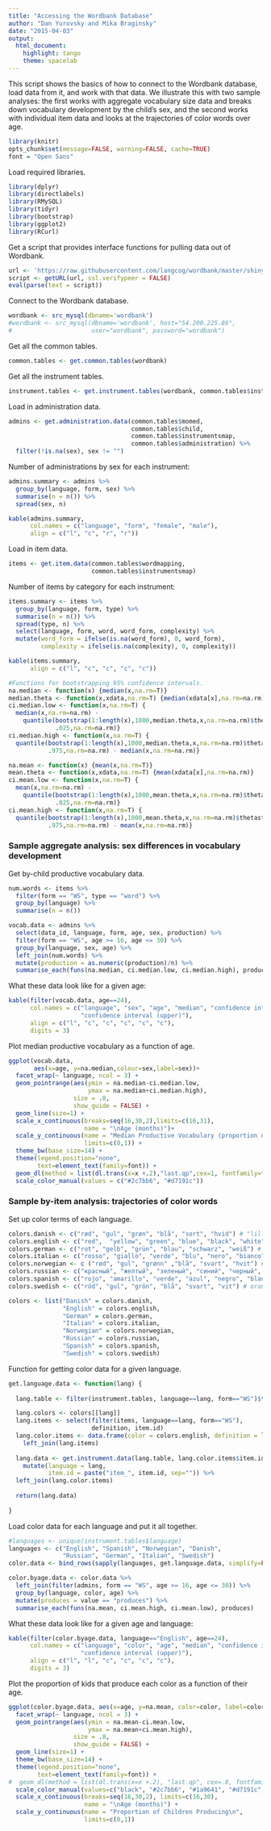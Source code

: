 ```yaml
---
title: "Accessing the Wordbank Database"
author: "Dan Yurovsky and Mika Braginsky"
date: "2015-04-03"
output:
  html_document:
    highlight: tango
    theme: spacelab
---
```


This script shows the basics of how to connect to the Wordbank database, load data from it, and work with that data. We illustrate this with two sample analyses: the first works with aggregate vocabulary size data and breaks down vocabulary development by the child's sex, and the second works with individual item data and looks at the trajectories of color words over age.

```r
library(knitr)
opts_chunk$set(message=FALSE, warning=FALSE, cache=TRUE)
font = "Open Sans"
```

Load required libraries.
```r
library(dplyr)
library(directlabels)
library(RMySQL)
library(tidyr)
library(bootstrap)
library(ggplot2)
library(RCurl)
```

Get a script that provides interface functions for pulling data out of Wordbank.
```r
url <- 'https://raw.githubusercontent.com/langcog/wordbank/master/shiny_apps/data_loading.R'
script <- getURL(url, ssl.verifypeer = FALSE)
eval(parse(text = script))
```

Connect to the Wordbank database.
```r
wordbank <- src_mysql(dbname='wordbank')
#wordbank <- src_mysql(dbname='wordbank', host="54.200.225.86",
#                      user="wordbank", password="wordbank")
```

Get all the common tables.
```r
common.tables <- get.common.tables(wordbank)
```

Get all the instrument tables.
```r
instrument.tables <- get.instrument.tables(wordbank, common.tables$instrumentsmap)
```

Load in administration data.
```r
admins <- get.administration.data(common.tables$momed,
                                  common.tables$child,
                                  common.tables$instrumentsmap,
                                  common.tables$administration) %>%
  filter(!is.na(sex), sex != "")
```

Number of administrations by sex for each instrument:
```r
admins.summary <- admins %>%
  group_by(language, form, sex) %>%
  summarise(n = n()) %>%
  spread(sex, n)

kable(admins.summary,
      col.names = c("language", "form", "female", "male"),
      align = c("l", "c", "r", "r"))
```

Load in item data.
```r
items <- get.item.data(common.tables$wordmapping,
                       common.tables$instrumentsmap)
```

Number of items by category for each instrument:
```r
items.summary <- items %>%
  group_by(language, form, type) %>%
  summarise(n = n()) %>%
  spread(type, n) %>%
  select(language, form, word, word_form, complexity) %>%
  mutate(word_form = ifelse(is.na(word_form), 0, word_form),
         complexity = ifelse(is.na(complexity), 0, complexity))

kable(items.summary,
      align = c("l", "c", "c", "c", "c"))
```

```r
#Functions for bootstrapping 95% confidence intervals.
na.median <- function(x) {median(x,na.rm=T)}
median.theta <- function(x,xdata,na.rm=T) {median(xdata[x],na.rm=na.rm)}
ci.median.low <- function(x,na.rm=T) {
  median(x,na.rm=na.rm) - 
    quantile(bootstrap(1:length(x),1000,median.theta,x,na.rm=na.rm)$thetastar,
             .025,na.rm=na.rm)}
ci.median.high <- function(x,na.rm=T) {
  quantile(bootstrap(1:length(x),1000,median.theta,x,na.rm=na.rm)$thetastar,
           .975,na.rm=na.rm) - median(x,na.rm=na.rm)}

na.mean <- function(x) {mean(x,na.rm=T)}
mean.theta <- function(x,xdata,na.rm=T) {mean(xdata[x],na.rm=na.rm)}
ci.mean.low <- function(x,na.rm=T) {
  mean(x,na.rm=na.rm) - 
    quantile(bootstrap(1:length(x),1000,mean.theta,x,na.rm=na.rm)$thetastar,
             .025,na.rm=na.rm)}
ci.mean.high <- function(x,na.rm=T) {
  quantile(bootstrap(1:length(x),1000,mean.theta,x,na.rm=na.rm)$thetastar,
           .975,na.rm=na.rm) - mean(x,na.rm=na.rm)}
```

### Sample aggregate analysis: sex differences in vocabulary development

Get by-child productive vocabulary data.
```r
num.words <- items %>%
  filter(form == "WS", type == "word") %>%
  group_by(language) %>%
  summarise(n = n())

vocab.data <- admins %>%
  select(data_id, language, form, age, sex, production) %>%
  filter(form == "WS", age >= 16, age <= 30) %>%
  group_by(language, sex, age) %>%
  left_join(num.words) %>%
  mutate(production = as.numeric(production)/n) %>%
  summarise_each(funs(na.median, ci.median.low, ci.median.high), production)
```

What these data look like for a given age:
```r
kable(filter(vocab.data, age==24),
      col.names = c("language", "sex", "age", "median", "confidence interval (lower)",
                    "confidence interval (upper)"),
      align = c("l", "c", "c", "c", "c", "c"),
      digits = 3)
```

Plot median productive vocabulary as a function of age.
```r
ggplot(vocab.data,
       aes(x=age, y=na.median,colour=sex,label=sex))+
  facet_wrap(~ language, ncol = 3) +
  geom_pointrange(aes(ymin = na.median-ci.median.low,
                      ymax = na.median+ci.median.high),
                  size = .8,
                  show_guide = FALSE) +
  geom_line(size=1) +
  scale_x_continuous(breaks=seq(16,30,2),limits=c(16,31),
                     name = "\nAge (months)")+
  scale_y_continuous(name = "Median Productive Vocabulary (proportion of total words)\n",
                     limits=c(0,1)) +
  theme_bw(base_size=14) +
  theme(legend.position="none",
        text=element_text(family=font)) +
  geom_dl(method = list(dl.trans(x=x +.2),"last.qp",cex=1, fontfamily=font)) +
  scale_color_manual(values = c("#2c7bb6", "#d7191c"))
```

### Sample by-item analysis: trajectories of color words

Set up color terms of each language.
```r
colors.danish <- c("rød", "gul", "grøn", "blå", "sort", "hvid") # "lille" "brun"
colors.english <- c("red",  "yellow", "green", "blue", "black", "white") # "orange" "brown"
colors.german <- c("rot", "gelb", "grün", "blau", "schwarz", "weiß") # braun orange
colors.italian <- c("rosso", "giallo", "verde", "blu", "nero", "bianco") # arancione marrone
colors.norwegian <- c ("rød", "gul", "grønn" ,"blå", "svart", "hvit") # "brun" "oransje"
colors.russian <- c("красный", "желтый", "зеленый", "синий", "черный", "белый") # "коричневый" "оранжевый"
colors.spanish <- c("rojo", "amarillo", "verde", "azul", "negro", "blanco") # "rosa" "morado"
colors.swedish <- c("röd", "gul", "grön", "blå", "svart", "vit") # orange brun

colors <- list("Danish" = colors.danish,
               "English" = colors.english,
               "German" = colors.german,
               "Italian" = colors.italian,
               "Norwegian" = colors.norwegian,
               "Russian" = colors.russian,
               "Spanish" = colors.spanish,
               "Swedish" = colors.swedish)
```

Function for getting color data for a given language.
```r
get.language.data <- function(lang) {
  
  lang.table <- filter(instrument.tables, language==lang, form=="WS")$table[[1]]

  lang.colors <- colors[[lang]]
  lang.items <- select(filter(items, language==lang, form=="WS"),
                       definition, item.id)
  lang.color.items <- data.frame(color = colors.english, definition = lang.colors) %>%
    left_join(lang.items)
  
  lang.data <- get.instrument.data(lang.table, lang.color.items$item.id) %>%
    mutate(language = lang,
           item.id = paste("item_", item.id, sep="")) %>%
  left_join(lang.color.items)
  
  return(lang.data)
  
}
```

Load color data for each language and put it all together.
```r
#languages <- unique(instrument.tables$language)
languages <- c("English", "Spanish", "Norwegian", "Danish",
               "Russian", "German", "Italian", "Swedish")
color.data <- bind_rows(sapply(languages, get.language.data, simplify=FALSE))

color.byage.data <- color.data %>%
  left_join(filter(admins, form == "WS", age >= 16, age <= 30)) %>%
  group_by(language, color, age) %>%
  mutate(produces = value == "produces") %>%
  summarise_each(funs(na.mean, ci.mean.high, ci.mean.low), produces)
```

What these data look like for a given age and language:
```r
kable(filter(color.byage.data, language=="English", age==24),
      col.names = c("language", "color", "age", "median", "confidence interval (lower)",
                    "confidence interval (upper)"),
      align = c("l", "l", "c", "c", "c", "c"),
      digits = 3)
```

Plot the proportion of kids that produce each color as a function of their age.
```r
ggplot(color.byage.data, aes(x=age, y=na.mean, color=color, label=color)) +
  facet_wrap(~ language, ncol = 3) +
  geom_pointrange(aes(ymin = na.mean-ci.mean.low,
                      ymax = na.mean+ci.mean.high),
                  size = .8,
                  show_guide = FALSE) +
  geom_line(size=1) +
  theme_bw(base_size=14) +
  theme(legend.position="none",
        text=element_text(family=font)) +
#  geom_dl(method = list(dl.trans(x=x +.2), "last.qp", cex=.8, fontfamily=font)) +
  scale_color_manual(values=c("black", "#2c7bb6", "#1a9641", "#d7191c", "gray87", "gold1")) +
  scale_x_continuous(breaks=seq(16,30,2), limits=c(16,30),
                     name = "\nAge (months)") +
  scale_y_continuous(name = "Proportion of Children Producing\n",
                     limits=c(0,1))
```